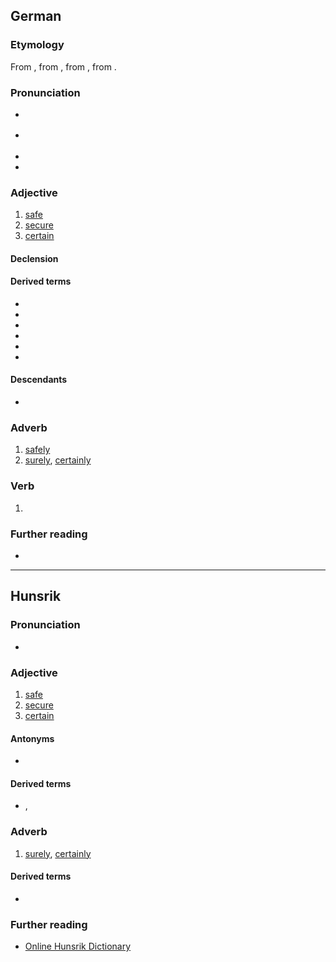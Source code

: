 ==German==

===Etymology===
From {{inh|de|gmh|siher}}, from {{inh|de|goh|sihur}}, from {{inh|de|gmw-pro|*sikur}}, from {{der|de|la|sēcūrus||without care, secure}}.

===Pronunciation===
* {{IPA|de|/ˈsɪçɐ/|/ˈzɪçɐ/}} {{a|Germany, Austria}}
* {{IPA|de|/ˈsɪçər/|/ˈsixər/}} {{a|Austro-Bavarian and Swiss}}
* {{audio|de|De-sicher.ogg|audio (Germany)}}
* {{audio|de|De-at-sicher.ogg|audio (Austria)}}

===Adjective===
{{de-adj|er|sichersten}}

# [[safe]]
# [[secure]]
# [[certain]]

====Declension====
{{de-decl-adj|sicher|sicherer|sicherst}}

====Derived terms====
* {{l|de|auf Nummer sicher gehen}}
* {{l|de|selbstsicher}}
* {{l|de|sichergehen}}
* {{l|de|Sicherheit}}
* {{l|de|sicherstellen}}
* {{l|de|siegessicher}}

====Descendants====
* {{desc|stq|sicher|bor=1}}

===Adverb===
{{head|de|adverb}}

# [[safely]]
# [[surely]], [[certainly]]

===Verb===
{{head|de|verb form}}

# {{verb form of|de|sichern||1|s|pres|;|s|imp}}

===Further reading===
* {{R:DWDS}}

----

==Hunsrik==

===Pronunciation===
* {{IPA|hrx|/ˈsiçɐ/}}

===Adjective===
{{head|hrx|adjective}}

# [[safe]]
# [[secure]]
# [[certain]]

====Antonyms====
* {{l|hrx|unsicher}}

====Derived terms====
* {{l|hrx|Sicherheet}}, {{l|hrx|Sicherheit}}

===Adverb===
{{head|hrx|adverb}}

# [[surely]], [[certainly]]

====Derived terms====
* {{l|hrx|sicherlich}}

===Further reading===
* [https://hunsriqueanoriograndense.wordpress.com/dicionario-werterbuch/ Online Hunsrik Dictionary]